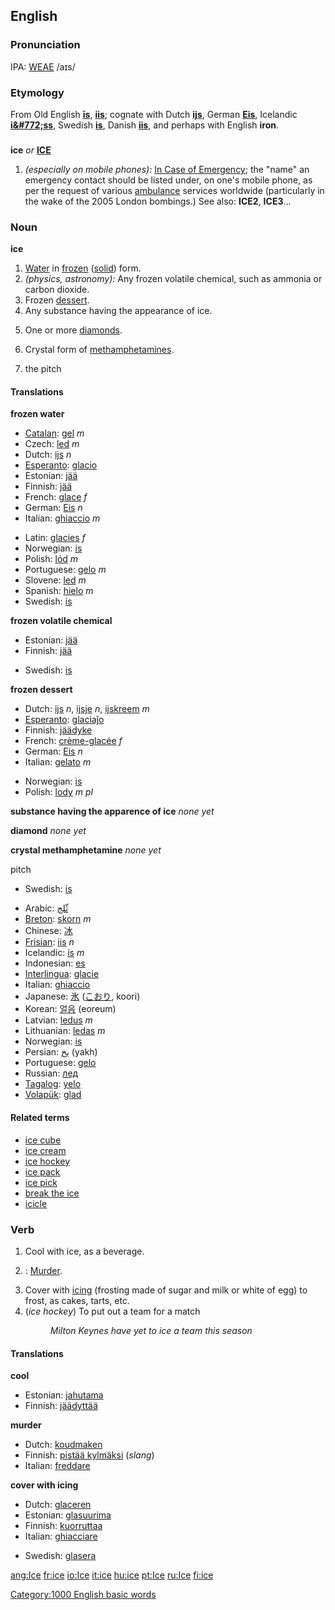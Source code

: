 ==English==
===Pronunciation===
IPA: [[WEAE]] /aɪs/

===Etymology===
From Old English '''[[is|īs]]''', '''[[iis]]'''; cognate with Dutch '''[[ijs]]''', German '''[[Eis]]''', Icelandic '''[[i&#772;ss]]''', Swedish '''[[is]]''', Danish '''[[iis]]''', and perhaps with English '''iron'''.

==={{acronym}}===
'''ice''' ''or'' '''[[ICE]]'''

# ''(especially on mobile phones):'' [[In Case of Emergency]]; the "name" an emergency contact should be listed under, on one's mobile phone, as per the request of various [[ambulance]] services worldwide (particularly in the wake of the 2005 London bombings.)  See also: '''ICE2''', '''ICE3'''...

===Noun===
'''ice'''

# [[Water]] in [[frozen]] ([[solid]]) form.
# ''(physics, astronomy):'' Any frozen volatile chemical, such as ammonia or carbon dioxide.
# Frozen [[dessert]].
# Any substance having the appearance of ice.
# {{slang}} One or more [[diamond]]s.
# {{slang}} Crystal form of [[methamphetamine]]s.
# {{ice hockey}} the pitch
==== Translations ==== 
'''frozen water'''
{{top}}
*[[Catalan]]: [[gel]] ''m''
*Czech: [[led]] ''m''
*Dutch: [[ijs]] ''n''
*[[Esperanto]]: [[glacio]]
*Estonian: [[jää]]
*Finnish: [[jää]]
*French: [[glace]] ''f''
*German: [[Eis]] ''n''
*Italian: [[ghiaccio]] ''m''
{{mid}}
*Latin: [[glacies]] ''f''
*Norwegian: [[is#Norwegian|is]] {{m}}
*Polish: [[lód]] ''m''
*Portuguese: [[gelo]] ''m''
*Slovene: [[led]] ''m''
*Spanish: [[hielo]] ''m''
*Swedish: [[is]] {{c}}
{{bottom}}

'''frozen volatile chemical'''
{{top}}
*Estonian: [[jää]]
*Finnish: [[jää]]
{{mid}}
*Swedish: [[is]] {{c}}
{{bottom}}

'''frozen dessert'''
{{top}}
*Dutch: [[ijs]] ''n'', [[ijsje]] ''n'', [[ijskreem]] ''m''
*[[Esperanto]]: [[glaciaĵo]]
*Finnish: [[jäädyke]]
*French: [[crème-glacée]] ''f''
*German: [[Eis]] ''n''
*Italian: [[gelato]] ''m''
{{mid}}
*Norwegian: [[is#Norwegian|is]] {{m}}
*Polish: [[lody]] ''m pl''
{{bottom}}

'''substance having the apparence of ice'''
{{top}}
''none yet''
{{mid}}
{{bottom}}

'''diamond'''
{{top}}
''none yet''
{{mid}}
{{bottom}}

'''crystal methamphetamine'''
{{top}}
''none yet''
{{mid}}
{{bottom}}

;pitch
{{top}}
{{mid}}
*Swedish: [[is]] {{c}}
{{bottom}}

{{checktrans}}
*Arabic: [[ثّلج]]
*[[Breton]]: [[skorn]] ''m''
*Chinese: [[冰]]
*[[Frisian]]: [[iis]] ''n''
*Icelandic: [[ís]] ''m''
*Indonesian: [[es]]
*[[Interlingua]]: [[glacie]] 
*Italian: [[ghiaccio]]
*Japanese: [[氷]] ([[こおり]], koori)
*Korean: [[얼음]] (eoreum)
*Latvian: [[ledus]] ''m''
*Lithuanian: [[ledas]] ''m''
*Norwegian: [[is]]
*Persian: [[یخ]] (yakh)
*Portuguese: [[gelo]]
*Russian: [[лед]]
*[[Tagalog]]: [[yelo]]
*[[Volapük]]: [[glad]]

====Related terms====
*[[ice cube]]
*[[ice cream]]
*[[ice hockey]]
*[[ice pack]]
*[[ice pick]]
*[[break the ice]]
*[[icicle]]

===Verb===
{{en-infl-reg-other-e|ic|e}}

# Cool with ice, as a beverage.
# {{slang}}: [[murder|Murder]].
# Cover with [[icing]] (frosting made of sugar and milk or white of egg) to frost, as cakes, tarts, etc.
# (''ice hockey'') To put out a team for a match
#:''Milton Keynes have yet to ice a team this season''

====Translations====
'''cool'''
{{top}}
*Estonian: [[jahutama]]
*Finnish: [[jäädyttää]]
{{mid}}
{{bottom}}

'''murder'''
{{top}}
*Dutch: [[koudmaken]]
*Finnish: [[pistää kylmäksi]] (''slang'')
*Italian: [[freddare]]
{{mid}}
{{bottom}}

'''cover with icing'''
{{top}}
*Dutch: [[glaceren]]
*Estonian: [[glasuurima]]
*Finnish: [[kuorruttaa]]
*Italian: [[ghiacciare]]
{{mid}}
*Swedish: [[glasera]]
{{bottom}}

[[Category:1000 English basic words]]
[[ang:Ice]]
[[fr:ice]]
[[io:Ice]]
[[it:ice]]
[[hu:ice]]
[[pt:Ice]]
[[ru:Ice]]
[[fi:ice]]
